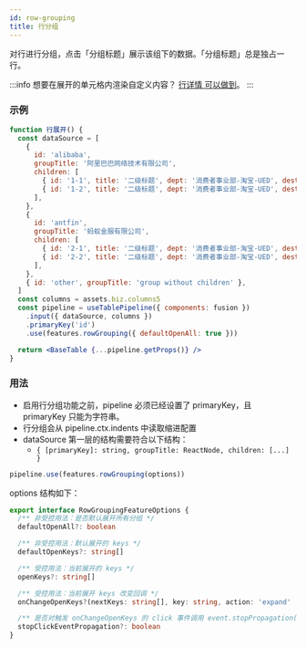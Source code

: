 ```yaml
---
id: row-grouping
title: 行分组
---
```


对行进行分组，点击「分组标题」展示该组下的数据。「分组标题」总是独占一行。

:::info
想要在展开的单元格内渲染自定义内容？ [行详情 可以做到](row-detail)。
:::

### 示例

```jsx live
function 行展开() {
  const dataSource = [
    {
      id: 'alibaba',
      groupTitle: '阿里巴巴网络技术有限公司',
      children: [
        { id: '1-1', title: '二级标题', dept: '消费者事业部-淘宝-UED', dest: '云南大理', guide: 'Douglas Lee' },
        { id: '1-2', title: '二级标题', dept: '消费者事业部-淘宝-UED', dest: '云南大理', guide: 'Douglas Lee' },
      ],
    },
    {
      id: 'antfin',
      groupTitle: '蚂蚁金服有限公司',
      children: [
        { id: '2-1', title: '二级标题', dept: '消费者事业部-淘宝-UED', dest: '云南大理', guide: 'Douglas Lee' },
        { id: '2-2', title: '二级标题', dept: '消费者事业部-淘宝-UED', dest: '云南大理', guide: 'Douglas Lee' },
      ],
    },
    { id: 'other', groupTitle: 'group without children' },
  ]
  const columns = assets.biz.columns5
  const pipeline = useTablePipeline({ components: fusion })
    .input({ dataSource, columns })
    .primaryKey('id')
    .use(features.rowGrouping({ defaultOpenAll: true }))

  return <BaseTable {...pipeline.getProps()} />
}
```

### 用法

- 启用行分组功能之前，pipeline 必须已经设置了 primaryKey，且 primaryKey 只能为字符串。
- 行分组会从 pipeline.ctx.indents 中读取缩进配置
- dataSource 第一层的结构需要符合以下结构：
  - `{ [primaryKey]: string, groupTitle: ReactNode, children: [...] }`

```jsx
pipeline.use(features.rowGrouping(options))
```

options 结构如下：

```typescript
export interface RowGroupingFeatureOptions {
  /** 非受控用法：是否默认展开所有分组 */
  defaultOpenAll?: boolean

  /** 非受控用法：默认展开的 keys */
  defaultOpenKeys?: string[]

  /** 受控用法：当前展开的 keys */
  openKeys?: string[]

  /** 受控用法：当前展开 keys 改变回调 */
  onChangeOpenKeys?(nextKeys: string[], key: string, action: 'expand' | 'collapse'): void

  /** 是否对触发 onChangeOpenKeys 的 click 事件调用 event.stopPropagation() */
  stopClickEventPropagation?: boolean
}
```
